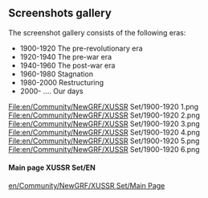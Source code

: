 == Screenshots gallery ==
The screenshot gallery consists of the following eras:
* 1900-1920 The pre-revolutionary era
* 1920-1940 The pre-war era
* 1940-1960 The post-war era
* 1960-1980 Stagnation
* 1980-2000 Restructuring
* 2000- ....      Our days

<gallery mode="packed">
File:en/Community/NewGRF/XUSSR Set/1900-1920 1.png
File:en/Community/NewGRF/XUSSR Set/1900-1920 2.png
File:en/Community/NewGRF/XUSSR Set/1900-1920 3.png
File:en/Community/NewGRF/XUSSR Set/1900-1920 4.png
File:en/Community/NewGRF/XUSSR Set/1900-1920 5.png
File:en/Community/NewGRF/XUSSR Set/1900-1920 6.png
</gallery>

====Main page XUSSR Set/EN====
[[en/Community/NewGRF/XUSSR Set/Main Page]]